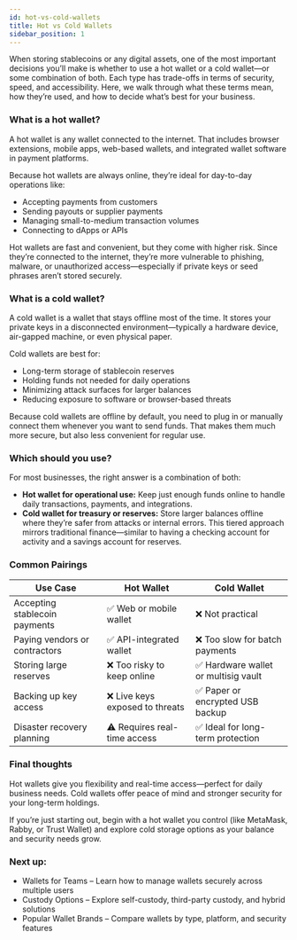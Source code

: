 ```yaml
---
id: hot-vs-cold-wallets
title: Hot vs Cold Wallets
sidebar_position: 1
---
```




When storing stablecoins or any digital assets, one of the most important decisions you’ll make is whether to use a hot wallet or a cold wallet—or some combination of both. Each type has trade-offs in terms of security, speed, and accessibility.
Here, we walk through what these terms mean, how they’re used, and how to decide what’s best for your business.


### What is a hot wallet? 
A hot wallet is any wallet connected to the internet. That includes browser extensions, mobile apps, web-based wallets, and integrated wallet software in payment platforms.


Because hot wallets are always online, they’re ideal for day-to-day operations like:


- Accepting payments from customers
- Sending payouts or supplier payments
- Managing small-to-medium transaction volumes
- Connecting to dApps or APIs


Hot wallets are fast and convenient, but they come with higher risk. Since they’re connected to the internet, they’re more vulnerable to phishing, malware, or unauthorized access—especially if private keys or seed phrases aren’t stored securely.


### What is a cold wallet?
A cold wallet is a wallet that stays offline most of the time. It stores your private keys in a disconnected environment—typically a hardware device, air-gapped machine, or even physical paper.


Cold wallets are best for:


- Long-term storage of stablecoin reserves
- Holding funds not needed for daily operations
- Minimizing attack surfaces for larger balances
- Reducing exposure to software or browser-based threats


Because cold wallets are offline by default, you need to plug in or manually connect them whenever you want to send funds. That makes them much more secure, but also less convenient for regular use.


### Which should you use?
For most businesses, the right answer is a combination of both:


- **Hot wallet for operational use:** Keep just enough funds online to handle daily transactions, payments, and integrations.
- **Cold wallet for treasury or reserves:** Store larger balances offline where they’re safer from attacks or internal errors.
This tiered approach mirrors traditional finance—similar to having a checking account for activity and a savings account for reserves.


### Common Pairings


| Use Case                         | Hot Wallet                     | Cold Wallet                          |
|----------------------------------|----------------------------------|---------------------------------------|
| Accepting stablecoin payments    | ✅ Web or mobile wallet          | ❌ Not practical                      |
| Paying vendors or contractors    | ✅ API-integrated wallet         | ❌ Too slow for batch payments        |
| Storing large reserves           | ❌ Too risky to keep online      | ✅ Hardware wallet or multisig vault  |
| Backing up key access            | ❌ Live keys exposed to threats  | ✅ Paper or encrypted USB backup      |
| Disaster recovery planning       | ⚠️ Requires real-time access     | ✅ Ideal for long-term protection     |


### Final thoughts
Hot wallets give you flexibility and real-time access—perfect for daily business needs. Cold wallets offer peace of mind and stronger security for your long-term holdings.


If you’re just starting out, begin with a hot wallet you control (like MetaMask, Rabby, or Trust Wallet) and explore cold storage options as your balance and security needs grow.


### Next up:


- Wallets for Teams – Learn how to manage wallets securely across multiple users
- Custody Options – Explore self-custody, third-party custody, and hybrid solutions
- Popular Wallet Brands – Compare wallets by type, platform, and security features



